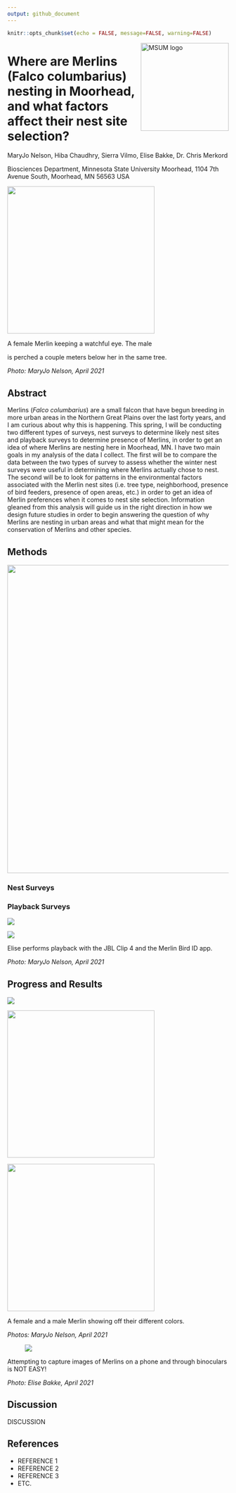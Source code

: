 ```yaml
---
output: github_document
---
```


```r
knitr::opts_chunk$set(echo = FALSE, message=FALSE, warning=FALSE)
```

<img src="https://www2.mnstate.edu/uploadedImages/Content/Marketing/logos/MSUM_Signature_Vert_Color.jpg" alt="MSUM logo" width="200" style="float:right"/>

# Where are Merlins (Falco columbarius) nesting in Moorhead, and what factors affect their nest site selection?

MaryJo Nelson, Hiba Chaudhry, Sierra Vilmo, Elise Bakke, Dr. Chris Merkord

Biosciences Department, Minnesota State University Moorhead, 1104 7th Avenue South, Moorhead, MN 56563 USA

<img src="Images/Covid Female.jpeg" width="335"/>

A female Merlin keeping a watchful eye. The male

is perched a couple meters below her in the same tree.

*Photo: MaryJo Nelson, April 2021*

## Abstract

Merlins (*Falco columbarius*) are a small falcon that have begun breeding in more urban areas in the Northern Great Plains over the last forty years, and I am curious about why this is happening. This spring, I will be conducting two different types of surveys, nest surveys to determine likely nest sites and playback surveys to determine presence of Merlins, in order to get an idea of where Merlins are nesting here in Moorhead, MN. I have two main goals in my analysis of the data I collect. The first will be to compare the data between the two types of survey to assess whether the winter nest surveys were useful in determining where Merlins actually chose to nest. The second will be to look for patterns in the environmental factors associated with the Merlin nest sites (i.e. tree type, neighborhood, presence of bird feeders, presence of open areas, etc.) in order to get an idea of Merlin preferences when it comes to nest site selection. Information gleaned from this analysis will guide us in the right direction in how we design future studies in order to begin answering the question of why Merlins are nesting in urban areas and what that might mean for the conservation of Merlins and other species.

## Methods

<img src="Images/Screen Shot 2021-04-18 at 8.05.54 PM.png" width="701"/>

### Nest Surveys

### Playback Surveys

![](Images/Screen%20Shot%202021-04-18%20at%208.07.04%20PM.png)

![](Images/Elise%20does%20playback.jpeg)

Elise performs playback with the JBL Clip 4 and the Merlin Bird ID app.

*Photo: MaryJo Nelson, April 2021*

## Progress and Results

![](Images/Screen%20Shot%202021-04-18%20at%208.44.50%20PM.png)

<img src="Images/Valley Premiere Female.jpeg" width="335"/>

<img src="Images/Covid Male.jpeg" width="335"/>

A female and a male Merlin showing off their different colors.

*Photos: MaryJo Nelson, April 2021*

![![](Images/Eventide%20Male.jpeg)](Images/11-12%20Male.jpeg)

Attempting to capture images of Merlins on a phone and through binoculars is NOT EASY!

*Photo: Elise Bakke, April 2021*

## Discussion

DISCUSSION

## References

-   REFERENCE 1
-   REFERENCE 2
-   REFERENCE 3
-   ETC.